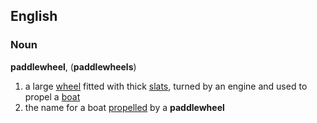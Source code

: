 ==English==
===Noun===
'''paddlewheel''', ('''paddlewheels''')
#a large [[wheel]] fitted with thick [[slat]]s, turned by an engine and used to propel a [[boat]]
#the name for a boat [[propel]]led by a '''paddlewheel'''